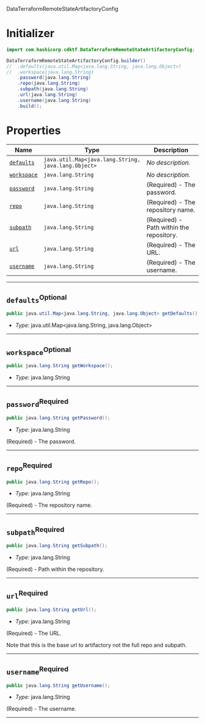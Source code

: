  DataTerraformRemoteStateArtifactoryConfig <a name="DataTerraformRemoteStateArtifactoryConfig" id="cdktf.DataTerraformRemoteStateArtifactoryConfig"></a>

# Initializer <a name="Initializer" id="cdktf.DataTerraformRemoteStateArtifactoryConfig.Initializer"></a>

```java
import com.hashicorp.cdktf.DataTerraformRemoteStateArtifactoryConfig;

DataTerraformRemoteStateArtifactoryConfig.builder()
//  .defaults(java.util.Map<java.lang.String, java.lang.Object>)
//  .workspace(java.lang.String)
    .password(java.lang.String)
    .repo(java.lang.String)
    .subpath(java.lang.String)
    .url(java.lang.String)
    .username(java.lang.String)
    .build();
```

# Properties <a name="Properties" id="Properties"></a>

| **Name** | **Type** | **Description** |
| --- | --- | --- |
| <code><a href="#cdktf.DataTerraformRemoteStateArtifactoryConfig.property.defaults">defaults</a></code> | <code>java.util.Map<java.lang.String, java.lang.Object></code> | *No description.* |
| <code><a href="#cdktf.DataTerraformRemoteStateArtifactoryConfig.property.workspace">workspace</a></code> | <code>java.lang.String</code> | *No description.* |
| <code><a href="#cdktf.DataTerraformRemoteStateArtifactoryConfig.property.password">password</a></code> | <code>java.lang.String</code> | (Required) - The password. |
| <code><a href="#cdktf.DataTerraformRemoteStateArtifactoryConfig.property.repo">repo</a></code> | <code>java.lang.String</code> | (Required) - The repository name. |
| <code><a href="#cdktf.DataTerraformRemoteStateArtifactoryConfig.property.subpath">subpath</a></code> | <code>java.lang.String</code> | (Required) - Path within the repository. |
| <code><a href="#cdktf.DataTerraformRemoteStateArtifactoryConfig.property.url">url</a></code> | <code>java.lang.String</code> | (Required) - The URL. |
| <code><a href="#cdktf.DataTerraformRemoteStateArtifactoryConfig.property.username">username</a></code> | <code>java.lang.String</code> | (Required) - The username. |

---

## `defaults`<sup>Optional</sup> <a name="defaults" id="cdktf.DataTerraformRemoteStateArtifactoryConfig.property.defaults"></a>

```java
public java.util.Map<java.lang.String, java.lang.Object> getDefaults();
```

- *Type:* java.util.Map<java.lang.String, java.lang.Object>

---

## `workspace`<sup>Optional</sup> <a name="workspace" id="cdktf.DataTerraformRemoteStateArtifactoryConfig.property.workspace"></a>

```java
public java.lang.String getWorkspace();
```

- *Type:* java.lang.String

---

## `password`<sup>Required</sup> <a name="password" id="cdktf.DataTerraformRemoteStateArtifactoryConfig.property.password"></a>

```java
public java.lang.String getPassword();
```

- *Type:* java.lang.String

(Required) - The password.

---

## `repo`<sup>Required</sup> <a name="repo" id="cdktf.DataTerraformRemoteStateArtifactoryConfig.property.repo"></a>

```java
public java.lang.String getRepo();
```

- *Type:* java.lang.String

(Required) - The repository name.

---

## `subpath`<sup>Required</sup> <a name="subpath" id="cdktf.DataTerraformRemoteStateArtifactoryConfig.property.subpath"></a>

```java
public java.lang.String getSubpath();
```

- *Type:* java.lang.String

(Required) - Path within the repository.

---

## `url`<sup>Required</sup> <a name="url" id="cdktf.DataTerraformRemoteStateArtifactoryConfig.property.url"></a>

```java
public java.lang.String getUrl();
```

- *Type:* java.lang.String

(Required) - The URL.

Note that this is the base url to artifactory not the full repo and subpath.

---

## `username`<sup>Required</sup> <a name="username" id="cdktf.DataTerraformRemoteStateArtifactoryConfig.property.username"></a>

```java
public java.lang.String getUsername();
```

- *Type:* java.lang.String

(Required) - The username.

---
